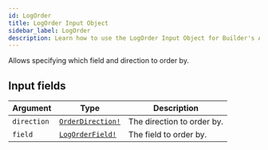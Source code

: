 ```yaml
---
id: LogOrder
title: LogOrder Input Object
sidebar_label: LogOrder
description: Learn how to use the LogOrder Input Object for Builder's API.
---
```


Allows specifying which field and direction to order by.

## Input fields

| Argument    | Type                                                    | Description                |
| ----------- | ------------------------------------------------------- | -------------------------- |
| `direction` | [`OrderDirection!`](/docs/composer/builder/api/schema/enum/OrderDirection.mdx) | The direction to order by. |
| `field`     | [`LogOrderField!`](/docs/composer/builder/api/schema/enum/LogOrderField.mdx)   | The field to order by.     |
